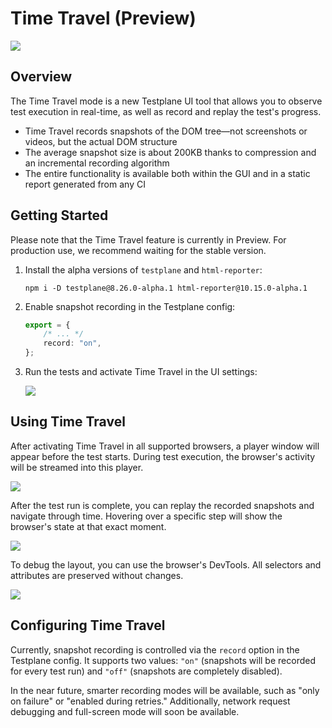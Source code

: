
# Time Travel (Preview)

![](/img/docs/guides/time-travel-demo.gif)

## Overview

The Time Travel mode is a new Testplane UI tool that allows you to observe test execution in real-time, as well as record and replay the test's progress.

-   Time Travel records snapshots of the DOM tree—not screenshots or videos, but the actual DOM structure
-   The average snapshot size is about 200KB thanks to compression and an incremental recording algorithm
-   The entire functionality is available both within the GUI and in a static report generated from any CI

## Getting Started

<Admonition type="warning">
    Please note that the Time Travel feature is currently in Preview. For production use, we
    recommend waiting for the stable version.
</Admonition>

1. Install the alpha versions of `testplane` and `html-reporter`:

    ```shell
    npm i -D testplane@8.26.0-alpha.1 html-reporter@10.15.0-alpha.1
    ```

2. Enable snapshot recording in the Testplane config:

    ```typescript
    export = {
        /* ... */
        record: "on",
    };
    ```

3. Run the tests and activate Time Travel in the UI settings:

    ![](/img/docs/guides/time-travel-setting.png)

## Using Time Travel

After activating Time Travel in all supported browsers, a player window will appear before the test starts. During test execution, the browser's activity will be streamed into this player.

![](/img/docs/guides/time-travel-live.png)

After the test run is complete, you can replay the recorded snapshots and navigate through time. Hovering over a specific step will show the browser's state at that exact moment.

![](/img/docs/guides/time-travel-recording.png)

To debug the layout, you can use the browser's DevTools. All selectors and attributes are preserved without changes.

![](/img/docs/guides/time-travel-debug.png)

## Configuring Time Travel

Currently, snapshot recording is controlled via the `record` option in the Testplane config. It supports two values: `"on"` (snapshots will be recorded for every test run) and `"off"` (snapshots are completely disabled).

<Admonition type="info">
    In the near future, smarter recording modes will be available, such as "only on failure" or
    "enabled during retries." Additionally, network request debugging and full-screen mode will soon
    be available.
</Admonition>
